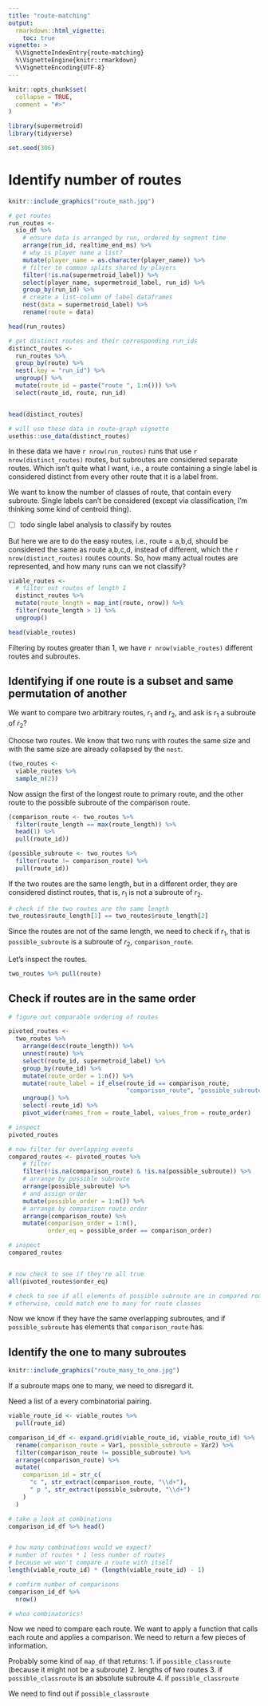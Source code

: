 ```yaml
---
title: "route-matching"
output: 
  rmarkdown::html_vignette:
    toc: true
vignette: >
  %\VignetteIndexEntry{route-matching}
  %\VignetteEngine{knitr::rmarkdown}
  %\VignetteEncoding{UTF-8}
---
```


```r
knitr::opts_chunk$set(
  collapse = TRUE,
  comment = "#>"
)
```

```r
library(supermetroid)
library(tidyverse)

set.seed(306)

```

# Identify number of routes

```r
knitr::include_graphics("route_math.jpg")
```


```r
# get routes
run_routes <- 
  sio_df %>% 
    # ensure data is arranged by run, ordered by segment time
    arrange(run_id, realtime_end_ms) %>% 
    # why is player name a list?
    mutate(player_name = as.character(player_name)) %>% 
    # filter to common splits shared by players
    filter(!is.na(supermetroid_label)) %>%
    select(player_name, supermetroid_label, run_id) %>% 
    group_by(run_id) %>% 
    # create a list-column of label dataframes
    nest(data = supermetroid_label) %>% 
    rename(route = data) 

head(run_routes)

# get distinct routes and their corresponding run_ids
distinct_routes <-
  run_routes %>%
  group_by(route) %>% 
  nest(.key = "run_id") %>% 
  ungroup() %>% 
  mutate(route_id = paste("route ", 1:n())) %>% 
  select(route_id, route, run_id)


head(distinct_routes)

```

```r
# will use these data in route-graph vignette
usethis::use_data(distinct_routes)

```


In these data we have `r nrow(run_routes)` runs that use `r nrow(distinct_routes)` routes, but subroutes are considered separate routes. Which isn't quite what I want, i.e., a route containing a single label is considered distinct from every other route that it is a label from.  

We want to know the number of classes of route, that contain every subroute. Single labels can't be considered (except via classification, I'm thinking some kind of centroid thing). 

- [ ] todo single label analysis to classify by routes

But here we are to do the easy routes, i.e., route = a,b,d, should be considered the same as route a,b,c,d, instead of different, which the `r nrow(distinct_routes)` routes counts. So, how many actual routes are represented, and how many runs can we not classify?

```r
viable_routes <-
  # filter out routes of length 1
  distinct_routes %>% 
  mutate(route_length = map_int(route, nrow)) %>% 
  filter(route_length > 1) %>% 
  ungroup()

head(viable_routes)
```

Filtering by routes greater than 1, we have `r nrow(viable_routes)` different routes and subroutes.

## Identifying if one route is a subset and same permutation of another

We want to compare two arbitrary routes, $r_1$ and $r_2$, and ask is $r_1$ a subroute of $r_2$? 

Choose two routes. We know that two runs with routes the same size and with the same size are already collapsed by the `nest`.  

```r
(two_routes <-
  viable_routes %>% 
  sample_n(2))

```

Now assign the first of the longest route to primary route, and the other route to the possible subroute of the comparison route. 

```r

(comparison_route <- two_routes %>% 
  filter(route_length == max(route_length)) %>% 
  head(1) %>% 
  pull(route_id))

(possible_subroute <- two_routes %>% 
  filter(route != comparison_route) %>% 
  pull(route_id))

```


If the two routes are the same length, but in a different order, they are considered distinct routes, that is, $r_1$ is not a subroute of $r_2$.

```r
# check if the two routes are the same length
two_routes$route_length[1] == two_routes$route_length[2]

```

Since the routes are not of the same length, we need to check if $r_1$, that is `possible_subroute` is a subroute of $r_2$, `comparison_route`. 

Let's inspect the routes.

```r
two_routes %>% pull(route)
```

## Check if routes are in the same order

```r
# figure out comparable ordering of routes

pivoted_routes <- 
  two_routes %>% 
    arrange(desc(route_length)) %>% 
    unnest(route) %>% 
    select(route_id, supermetroid_label) %>% 
    group_by(route_id) %>% 
    mutate(route_order = 1:n()) %>% 
    mutate(route_label = if_else(route_id == comparison_route, 
                                 "comparison_route", "possible_subroute")) %>%
    ungroup() %>% 
    select(-route_id) %>% 
    pivot_wider(names_from = route_label, values_from = route_order)

# inspect
pivoted_routes

# now filter for overlapping events
compared_routes <- pivoted_routes %>% 
    # filter 
    filter(!is.na(comparison_route) & !is.na(possible_subroute)) %>% 
    # arrange by possible subroute 
    arrange(possible_subroute) %>% 
    # and assign order
    mutate(possible_order = 1:n()) %>% 
    # arrange by comparison route order
    arrange(comparison_route) %>% 
    mutate(comparison_order = 1:n(),
           order_eq = possible_order == comparison_order)

# inspect
compared_routes


# now check to see if they're all true
all(pivoted_routes$order_eq)

# check to see if all elements of possible subroute are in compared route
# otherwise, could match one to many for route classes


```

Now we know if they have the same overlapping subroutes, and if `possible_subroute` has elements that `comparison_route` has.

## Identify the one to many subroutes

```r
knitr::include_graphics("route_many_to_one.jpg")
```

If a subroute maps one to many, we need to disregard it. 

Need a list of a every combinatorial pairing. 

```r
viable_route_id <- viable_routes %>% 
  pull(route_id)

comparison_id_df <- expand.grid(viable_route_id, viable_route_id) %>% 
  rename(comparison_route = Var1, possible_subroute = Var2) %>% 
  filter(comparison_route != possible_subroute) %>%
  arrange(comparison_route) %>% 
  mutate(
    comparison_id = str_c(
      "c ", str_extract(comparison_route, "\\d+"),
      " p ", str_extract(possible_subroute, "\\d+") 
    )
  )

# take a look at combinations
comparison_id_df %>% head()


# how many combinations would we expect?
# number of routes * 1 less number of routes 
# because we won't compare a route with itself
length(viable_route_id) * (length(viable_route_id) - 1) 

# comfirm number of comparisons
comparison_id_df %>% 
  nrow()

# whoa combinatorics! 

```


Now we need to compare each route. We want to apply a function that calls each 
route and applies a comparison. We need to return a few pieces of information.

Probably some kind of `map_df` that returns:
  1. if `possible_classroute` (because it might not be a subroute) 
  2. lengths of two routes
  3. if `possible_classroute` is an absolute subroute 
  4. if `possible_classroute` 
  
We need to find out if `possible_classroute` 

```r

```

